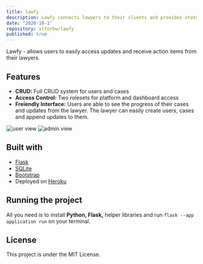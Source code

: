 ```yaml
---
title: lawfy
description: Lawfy connects lawyers to their clients and provides status updates on cases. This was the final submission for Harvard's CS50x Fall 2020 web development trail. Full stack project developed with Flask and SQLite.
date: "2020-10-1"
repository: vitorhw/lawfy
published: true
---
```


Lawfy - allows users to easily access updates and receive action items from their lawyers.

## Features

- **CRUD:** Full CRUD system for users and cases
- **Access Control:** Two rolesets for platform and dashboard access
- **Freiendly Interface:** Users are able to see the progress of their cases and updates from the lawyer. The lawyer can easily create users, cases and append updates to them.

![user view](https://github.com/vitorhw/lawfy/blob/master/images/showcase_admin.gif)
![admin view](https://github.com/vitorhw/lawfy/blob/master/images/showcase_user.gif)

## Built with

- [Flask](https://flask.palletsprojects.com/)
- [SQLite](https://sqlite.org/index.html)
- [Bootstrap](https://getbootstrap.com/)
- Deployed on [Heroku](https://www.heroku.com/)

## Running the project

All you need is to install **Python, Flask,** helper libraries and run `flask --app application run` on your terminal.

## License

This project is under the MIT License.